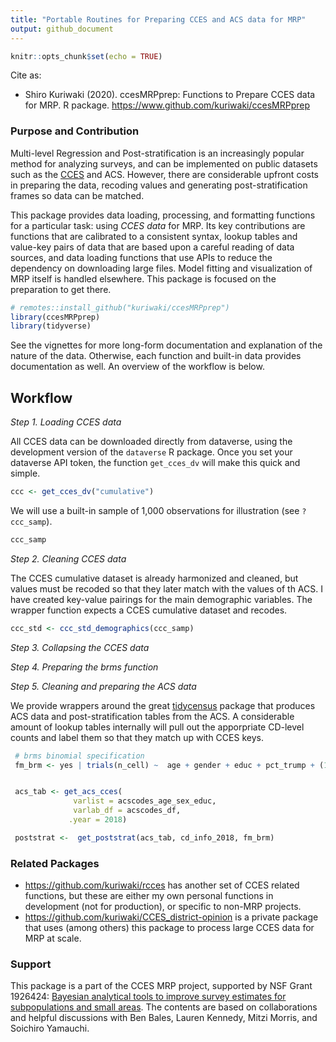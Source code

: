 ```yaml
---
title: "Portable Routines for Preparing CCES and ACS data for MRP"
output: github_document
---
```


```r
knitr::opts_chunk$set(echo = TRUE)
```

Cite as:

* Shiro Kuriwaki (2020). ccesMRPprep: Functions to Prepare CCES data for MRP. R package. <https://www.github.com/kuriwaki/ccesMRPprep>


### Purpose and Contribution

Multi-level Regression and Post-stratification is an increasingly popular method for analyzing surveys, and can be implemented on public datasets such as the [CCES](https://cces.gov.harvard.edu/) and ACS. However, there are considerable upfront costs in preparing the data, recoding values and generating post-stratification frames so data can be matched.

This package provides data loading, processing, and formatting functions for a particular task: using _CCES data_ for MRP. Its key contributions are functions that are calibrated to a consistent syntax, lookup tables and value-key pairs of data that are based upon a careful reading of data sources, and data loading functions that use APIs to reduce the dependency on downloading large files. Model fitting and visualization of MRP itself is handled elsewhere. This package is focused on the preparation to get there. 
   
   
```r
# remotes::install_github("kuriwaki/ccesMRPprep")
library(ccesMRPprep)
library(tidyverse)
```

See the vignettes for more long-form documentation and explanation of the nature of the data. Otherwise, each function and built-in data provides documentation as well. An overview of the workflow is below.


## Workflow

_Step 1. Loading CCES data_

All CCES data can be downloaded directly from dataverse, using the development version of the `dataverse` R package.  Once you set your dataverse API token, the function `get_cces_dv` will make this quick and simple. 


```r
ccc <- get_cces_dv("cumulative")
```

We will use a built-in sample of 1,000 observations for illustration (see `?ccc_samp`).

```r
ccc_samp
```



_Step 2. Cleaning CCES data_

The CCES cumulative dataset is already harmonized and cleaned, but values must be recoded so that they later match with the values of th ACS. I have created key-value pairings for the main demographic variables. The wrapper function expects a CCES cumulative dataset and recodes.

```r
ccc_std <- ccc_std_demographics(ccc_samp)
```


_Step 3. Collapsing the CCES data_


_Step 4. Preparing the brms function_


_Step 5. Cleaning and preparing the ACS data_

We provide wrappers around the great [tidycensus](https://walker-data.com/tidycensus/) package
that produces ACS data and post-stratification tables from the ACS. A considerable amount of
lookup tables internally will pull out the apporpriate CD-level counts and label them
so that they match up with CCES keys.

```r
 # brms binomial specification
 fm_brm <- yes | trials(n_cell) ~  age + gender + educ + pct_trump + (1|cd)


 acs_tab <- get_acs_cces(
              varlist = acscodes_age_sex_educ,
              varlab_df = acscodes_df,
             .year = 2018)

 poststrat <-  get_poststrat(acs_tab, cd_info_2018, fm_brm)
```




### Related Packages

- <https://github.com/kuriwaki/rcces> has another set of CCES related functions, but these
are either my own personal functions in development (not for production), or specific to 
non-MRP projects.
- <https://github.com/kuriwaki/CCES_district-opinion> is a private package that uses (among others) this package to process large CCES data for MRP at scale. 


### Support

This package is a part of the CCES MRP project, supported by NSF Grant 1926424: [Bayesian analytical tools to improve survey estimates for subpopulations and small areas](https://nsf.gov/awardsearch/showAward?AWD_ID=1926424). The contents are based on collaborations and helpful discussions with Ben Bales, Lauren Kennedy, Mitzi Morris, and Soichiro Yamauchi.
